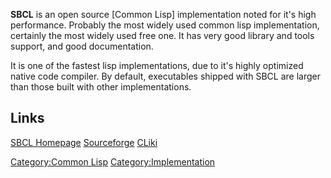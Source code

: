 '''SBCL''' is an open source [Common Lisp] implementation noted for it's high performance. Probably the most widely used common lisp implementation, certainly the most widely used free one. It has very good library and tools support, and good documentation.

It is one of the fastest lisp implementations, due to it's highly optimized native code compiler. By default, executables shipped with SBCL are larger than those built with other implementations. 

== Links ==

[http://www.sbcl.org/ SBCL Homepage]
[http://sourceforge.net/projects/sbcl/ Sourceforge]
[http://www.cliki.net/SBCL CLiki]


[[Category:Common Lisp]]
[[Category:Implementation]]